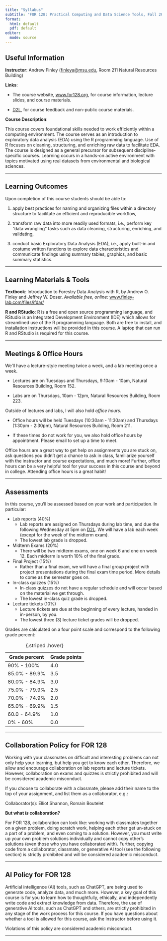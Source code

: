 ```yaml
---
title: "Syllabus"
subtitle: "FOR 128: Practical Computing and Data Science Tools, Fall 2024"
format:
  html: default
  pdf: default
editor: 
  mode: source
---
```


## Useful Information

**Instructor**: Andrew Finley ([finleya@msu.edu](mailto:finleya@msu.edu), Room 211 Natural Resources Building)

**Links**:

-   The course website, [www.for128.org](https://www.for128.org), for course information, lecture slides, and course materials.

-   [D2L](https://d2l.msu.edu), for course feedback and non-public course materials.

**Course Description**:

This course covers foundational skills needed to work efficiently within a computing environment. The course serves as an introduction to exploratory data analysis (EDA) using the R programming language. Use of R focuses on cleaning, structuring, and enriching raw data to facilitate EDA. The course is designed as a general precursor for subsequent discipline-specific courses. Learning occurs in a hands-on active environment with topics motivated using real datasets from environmental and biological sciences.

------------------------------------------------------------------------

## Learning Outcomes

Upon completion of this course students should be able to:

1.  apply best practices for naming and organizing files within a directory structure to facilitate an efficient and reproducible workflow,

2.  transform raw data into more readily used formats, i.e., perform key "data wrangling" tasks such as data cleaning, structuring, enriching, and validating,

3.  conduct basic Exploratory Data Analysis (EDA), i.e., apply built-in and costume written functions to explore data characteristics and communicate findings using summary tables, graphics, and basic summary statistics.

------------------------------------------------------------------------

## Learning Materials & Tools

**Textbook**: Introduction to Forestry Data Analysis with R, by Andrew O. Finley and Jeffrey W. Doser. *Available free, online:* [www.finley-lab.com/files/ifdar/](https://www.finley-lab.com/files/ifdar/)

**R and RStudio**: R is a free and open source programming language, and RStudio is an Integrated Development Environment (IDE) which allows for streamlined use of the R programming language. Both are free to install, and installation instructions will be provided in this course. A laptop that can run R and RStudio is required for this course.

------------------------------------------------------------------------

## Meetings & Office Hours

We'll have a lecture-style meeting twice a week, and a lab meeting once a week.

-   Lectures are on Tuesdays and Thursdays, 9:10am - 10am, Natural Resources Building, Room 152.

-   Labs are on Thursdays, 10am - 12pm, Natural Resources Building, Room 223.

Outside of lectures and labs, I will also hold *office hours*.

-   Office hours will be held Tuesdays (10:30am - 11:30am) and Thursdays (1:30pm - 2:30pm), Natural Resources Building, Room 211.

-   If these times do not work for you, we also hold office hours by appointment. Please email to set up a time to meet. 

Office hours are a great way to get help on assignments you are stuck on, ask questions you didn't get a chance to ask in class, familiarize yourself with the instructor and course expectations, and much more! Further, office hours can be a very helpful tool for your success in this course and beyond in college. Attending office hours is a great habit!

------------------------------------------------------------------------

## Assessments

In this course, you'll be assessed based on your work and participation. In particular:

-   Lab reports (40%)
    -   Lab reports are assigned on Thursdays during lab time, and due the following Wednesday at 5pm on [D2L](https://d2l.msu.edu). We will have a lab each week (except for the week of the midterm exam).
    -   The lowest lab grade is dropped.
-   Midterm Exams (20%)
    -   There will be two midterm exams, one on week 6 and one on week 12. Each midterm is worth 10% of the final grade.
-   Final Project (15%)
    -   Rather than a final exam, we will have a final group project with project presentations during the final exam time period. More details to come as the semester goes on.      
-   In-class quizzes (15%)
    -   In-class quizzes do not have a regular schedule and will occur based on the material we get through.
    -   The lowest in-class quiz grade is dropped.
-   Lecture tickets (10%)
    -   Lecture tickets are due at the beginning of every lecture, handed in in-person, by you.
    -   The lowest three (3) lecture ticket grades will be dropped.
    
    
Grades are calculated on a four point scale and correspond to the following grade percent:

| Grade percent  | Grade points  |
|----------------|---------------|
| 90% - 100%     | 4.0           |
| 85.0% - 89.9%  | 3.5           |
| 80.0% - 84.9%  | 3.0           |
| 75.0% - 79.9%  | 2.5           |
| 70.0% - 74.9%  | 2.0           |
| 65.0% - 69.9%  | 1.5           |
| 60.0 - 64.9%   | 1.0           |
| 0% - 60%       | 0.0           |

: {.striped .hover}

------------------------------------------------------------------------

## Collaboration Policy for FOR 128

Working with your classmates on difficult and interesting problems can not only help your learning, but help you get to know each other. Therefore, we allow and encourage collaboration on lab reports and lecture tickets. However, collaboration on exams and quizzes is strictly prohibited and will be considered academic misconduct.

If you choose to collaborate with a classmate, please add their name to the top of your assignment, and list them as a collaborator, e.g.:

Collaborator(s): Elliot Shannon, Romain Boutelet

**But what *is* collaboration?**

For FOR 128, collaboration can look like: working with classmates together on a given problem, doing scratch work, helping each other get un-stuck on a part of a problem, and even coming to a solution. However, you must write up your own problem solutions individually and cannot copy other's solutions (even those who you have collaborated with). Further, copying code from a collaborator, classmate, or generative AI tool (see the following section) is strictly prohibited and will be considered academic misconduct.

------------------------------------------------------------------------

## AI Policy for FOR 128

Artificial intelligence (AI) tools, such as ChatGPT, are being used to generate code, analyze data, and much more. However, a key goal of this course is for you to learn how to thoughtfully, ethically, and independently write code and extract knowledge from data. Therefore, the use of generative AI tools, such as ChatGPT and others, are strictly prohibited in any stage of the work process for this course. If you have questions about whether a tool is allowed for this course, ask the Instructor before using it.

Violations of this policy are considered academic misconduct.

------------------------------------------------------------------------
